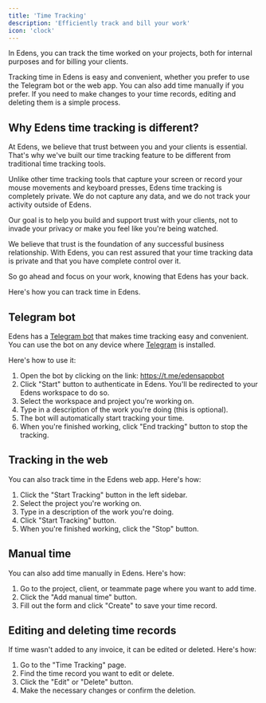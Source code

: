 ```yaml
---
title: 'Time Tracking'
description: 'Efficiently track and bill your work'
icon: 'clock'
---
```


In Edens, you can track the time worked on your projects, both for internal purposes and for billing your clients.

Tracking time in Edens is easy and convenient, whether you prefer to use the Telegram bot or the web app.
You can also add time manually if you prefer. If you need to make changes to your time records, editing and deleting them is a simple process.

## Why Edens time tracking is different?

At Edens, we believe that trust between you and your clients is essential.
That's why we've built our time tracking feature to be different from traditional time tracking tools.

Unlike other time tracking tools that capture your screen or record your mouse movements and keyboard presses, Edens time tracking is completely private.
We do not capture any data, and we do not track your activity outside of Edens.

<Check>Our goal is to help you build and support trust with your clients, not to invade your privacy or make you feel like you're being watched.</Check>

We believe that trust is the foundation of any successful business relationship.
With Edens, you can rest assured that your time tracking data is private and that you have complete control over it.

So go ahead and focus on your work, knowing that Edens has your back.

Here's how you can track time in Edens.

## Telegram bot

Edens has a [Telegram bot](https://t.me/edensappbot) that makes time tracking easy and convenient.
You can use the bot on any device where [Telegram](https://telegram.org/) is installed.

Here's how to use it:

1. Open the bot by clicking on the link: https://t.me/edensappbot
2. Click "Start" button to authenticate in Edens. You'll be redirected to your Edens workspace to do so.
3. Select the workspace and project you're working on.
4. Type in a description of the work you're doing (this is optional).
5. The bot will automatically start tracking your time.
6. When you're finished working, click "End tracking" button to stop the tracking.

## Tracking in the web

You can also track time in the Edens web app. Here's how:

1. Click the "Start Tracking" button in the left sidebar.
2. Select the project you're working on.
3. Type in a description of the work you're doing.
4. Click "Start Tracking" button.
5. When you're finished working, click the "Stop" button.

## Manual time

You can also add time manually in Edens. Here's how:

1. Go to the project, client, or teammate page where you want to add time.
2. Click the "Add manual time" button.
3. Fill out the form and click "Create" to save your time record.

## Editing and deleting time records

If time wasn't added to any invoice, it can be edited or deleted. Here's how:

1. Go to the "Time Tracking" page.
2. Find the time record you want to edit or delete.
3. Click the "Edit" or "Delete" button.
4. Make the necessary changes or confirm the deletion.